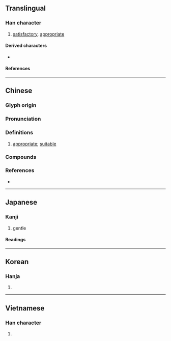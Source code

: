 {{character info/new}}
==Translingual==

===Han character===
{{Han char|rn=38|rad=女|as=04|sn=7|four=20404|canj=BV|ids=⿱爫女}}

# [[satisfactory]], [[appropriate]]

====Derived characters====
* {{l|mul|[[挼]]}}

====References====
{{Han ref|kx=0257.060|dkj=06107|dj=0521.180|hdz=21032.020|uh=59A5}}

----

==Chinese==
{{zh-forms}}

===Glyph origin===
{{Han etym}}

===Pronunciation===
{{zh-pron
|m=tuǒ
|m-s=
|c=to5,to2
|c-t=
|g=
|h=pfs=
|j=
|mb=tǒ̤
|md=
|mn=qz:thó͘/xm,zz:thó/qz,tw:thò
|mn_note=thó͘/thó - literary; thò - vernacular (俗)
|mn-t=to2
|w=
|x=
|mc=y
|oc=y
|cat=
}}

===Definitions===
{{zh-hanzi}}

# [[appropriate]]; [[suitable]]

===Compounds===
{{zh-der|不妥|停妥|備妥|千妥萬妥|千妥萬當|妥切|妥協|妥員|妥善|妥妥貼貼|妥實|妥帖|妥洽|妥當|妥當人|妥貼|妥靠|威妥瑪式|安妥|平妥|挺妥|搞妥|擬妥|未妥|欠妥|穩妥|談妥|辦妥}}

===References===
* {{R:yue:Hanzi}}

----

==Japanese==

===Kanji===
{{ja-kanji|grade=c|rs=女04}}

# gentle

====Readings====
{{ja-readings
|goon=た
|kanon=た
|kanyoon=だ
|kun=おだ-やか
}}

----

==Korean==

===Hanja===
{{ko-hanja|타}}

# {{rfdef|ko|sort=女04}}

----

==Vietnamese==

===Han character===
{{vi-readings|rs=女04|reading=[[thỏa]], [[thoã]]}}

# {{rfdef|vi|sort=女04}}